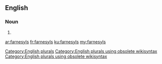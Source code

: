 ==English==

===Noun===
{{head|en}}

# {{plural of|farnesyl}}

[[Category:English plurals]][[Category:English plurals using obsolete wikisyntax]][[Category:English plurals using obsolete wikisyntax]]

[[ar:farnesyls]]
[[fr:farnesyls]]
[[ku:farnesyls]]
[[my:farnesyls]]